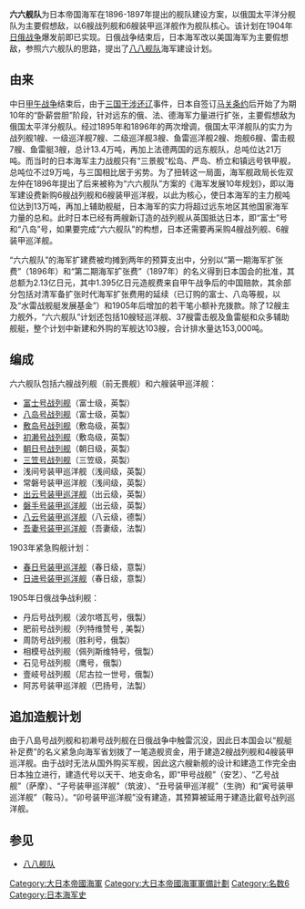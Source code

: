 '''六六舰队'''为日本帝国海军在1896-1897年提出的舰队建设方案，以俄国太平洋分舰队为主要假想敌，以6艘战列舰和6艘装甲巡洋舰作为舰队核心。该计划在1904年[[日俄战争|日俄战争]]爆发前即已实现。日俄战争结束后，日本海军改以美国海军为主要假想敌，参照六六舰队的思路，提出了[[八八舰队|八八舰队]]海军建设计划。

== 由来 ==
中日[[甲午战争|甲午战争]]结束后，由于[[三国干涉还辽|三国干涉还辽]]事件，日本自签订[[马关条约|马关条约]]后开始了为期10年的“卧薪尝胆”阶段，针对远东的俄、法、德海军力量进行扩张，主要假想敌为俄国太平洋分舰队。经过1895年和1896年的两次增调，俄国太平洋舰队的实力为战列舰1艘、一级巡洋舰7艘、二级巡洋舰3艘、鱼雷巡洋舰2艘、炮舰6艘、雷击舰7艘、鱼雷艇3艘，总计13.4万吨，再加上法德两国的远东舰队，总吨位达21万吨。而当时的日本海军主力战舰只有“三景舰”松岛、严岛、桥立和镇远号铁甲舰，总吨位不过9万吨，与三国相比居于劣势。为了扭转这一局面，海军舰政局长佐双左仲在1896年提出了后来被称为“六六舰队”方案的《海军发展10年规划》，即以海军建设费新购6艘战列舰和6艘装甲巡洋舰，以此为核心，使日本海军的主力舰吨位达到13万吨，再加上辅助舰艇，日本海军的实力将超过远东地区其他国家海军力量的总和。此时日本已经有两艘新订造的战列舰从英国抵达日本，即“富士”号和“八岛”号，如果要完成“六六舰队”的构想，日本还需要再采购4艘战列舰、6艘装甲巡洋舰。

“六六舰队”的海军扩建费被均摊到两年的预算支出中，分别以“第一期海军扩张费”（1896年）和“第二期海军扩张费”（1897年）的名义得到日本国会的批准，其总额为2.13亿日元，其中1.395亿日元造舰费来自甲午战争后的中国赔款，其余部分包括对清军备扩张时代海军扩张费用的延续（已订购的富士、八岛等舰，以及“水雷战舰艇发展基金”）和1905年后增加的若干笔小额补充拨款。除了12艘主力舰外，“六六舰队”计划还包括10艘轻巡洋舰、37艘雷击舰及鱼雷艇和众多辅助舰艇，整个计划中新建和外购的军舰达103艘，合计排水量达153,000吨。

== 编成 ==
六六舰队包括六艘战列舰（前无畏舰）和六艘装甲巡洋舰：

*[[富士號戰艦|富士号战列舰]]（富士级，英製）
*[[八島號戰艦|八岛号战列舰]]（富士级，英製）
*[[敷島號戰艦|敷岛号战列舰]]（敷岛级，英製）
*[[初瀬號戰艦|初濑号战列舰]]（敷岛级，英製）
*[[朝日號戰艦|朝日号战列舰]]（朝日级，英製）
*[[三笠号战舰|三笠号战列舰]]（三笠级，英製）
*浅间号装甲巡洋舰（浅间级，英製）
*常磐号装甲巡洋舰（浅间级，英製）
*[[出雲號裝甲巡洋艦|出云号装甲巡洋舰]]（出云级，英製）
*[[磐手號裝甲巡洋艦|磐手号装甲巡洋舰]]（出云级，英製）
*[[八雲號裝甲巡洋艦|八云号装甲巡洋舰]]（八云级，德製）
*[[吾妻號裝甲巡洋艦|吾妻号装甲巡洋舰]]（吾妻级，法製）

1903年紧急购舰计划：
*[[春日號裝甲巡洋艦|春日号装甲巡洋舰]]（春日级，意製）
*[[日進號裝甲巡洋艦|日进号装甲巡洋舰]]（春日级，意製）

1905年日俄战争战利舰：
*丹后号战列舰（波尔塔瓦号，俄製）
*肥前号战列舰（列特维赞号 , 美製）
*周防号战列舰（胜利号，俄製）
*相模号战列舰（佩列斯维特号，俄製）
*石见号战列舰（鹰号，俄製）
*壹岐号战列舰（尼古拉一世号，俄製）
*阿苏号装甲巡洋舰（巴扬号，法製）

== 追加造舰计划 ==
由于八島号战列舰和初濑号战列舰在日俄战争中触雷沉没，因此日本国会以“舰艇补足费”的名义紧急向海军省划拨了一笔造舰资金，用于建造2艘战列舰和4艘装甲巡洋舰。由于战时无法从国外购买军舰，因此这六艘新舰的设计和建造工作完全由日本独立进行，建造代号以天干、地支命名，即“甲号战舰”（安艺）、“乙号战舰”（萨摩）、“子号装甲巡洋舰”（筑波）、“丑号装甲巡洋舰”（生驹）和“寅号装甲巡洋舰”（鞍马）。“卯号装甲巡洋舰”没有建造，其预算被延用于建造比叡号战列巡洋舰。

== 参见 ==
*[[八八舰队|八八舰队]]

{{日本戰艦}}
{{日本裝甲巡洋艦}}

[[Category:大日本帝國海軍|Category:大日本帝國海軍]]
[[Category:大日本帝國海軍軍備計劃|Category:大日本帝國海軍軍備計劃]]
[[Category:名数6|Category:名数6]]
[[Category:日本海军史|Category:日本海军史]]